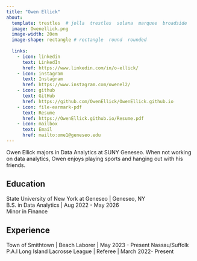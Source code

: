 ```yaml
---
title: "Owen Ellick"
about:
  template: trestles  # jolla  trestles  solana  marquee  broadside
  image: Owenellick.png
  image-width: 20em
  image-shape: rectangle # rectangle  round  rounded
  
  links:
    - icon: linkedin
      text: LinkedIn
      href: https://www.linkedin.com/in/o-ellick/
    - icon: instagram
      text: Instagram
      href: https://www.instagram.com/owenel2/
    - icon: github
      text: GitHub
      href: https://github.com/OwenEllick/OwenEllick.github.io
    - icon: file-earmark-pdf
      text: Resume
      href: https://OwenEllick.github.io/Resume.pdf
    - icon: mailbox
      text: Email
      href: mailto:ome1@geneseo.edu
---
```


Owen Ellick majors in Data Analytics at SUNY Geneseo. When not working on data analytics, Owen enjoys playing sports and hanging out with his friends.

## Education

State University of New York at Geneseo \| Geneseo, NY <br> B.S. in Data Analytics \| Aug 2022 - May 2026 <br> Minor in Finance

## Experience

Town of Smithtown \| Beach Laborer \| May 2023 - Present
Nassau/Suffolk P.A.l Long Island Lacrosse League \| Referee \| March 2022- Present

